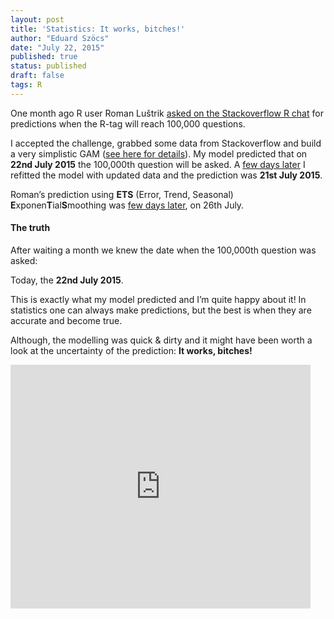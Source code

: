 ```yaml
---
layout: post
title: 'Statistics: It works, bitches!'
author: "Eduard Szöcs"
date: "July 22, 2015"
published: true
status: published
draft: false
tags: R
---
```



One month ago R user Roman Luštrik [asked on the Stackoverflow R chat](http://chat.stackoverflow.com/transcript/message/24020860#24020860) for predictions when the R-tag will reach 100,000 questions.

I accepted the challenge, grabbed some data from Stackoverflow and build a very simplistic GAM ([see here for details](http://rpubs.com/edisz/89600)).
My model predicted that on **22nd July 2015** the 100,000th question will be asked.
A [few days later](http://chat.stackoverflow.com/transcript/106?m=24158386#24158386) I refitted the model with updated data and the prediction was **21st July 2015**.

<!--more-->

Roman's prediction using **ETS** (Error, Trend, Seasonal) **E**xponen**T**ial**S**moothing was [few days later](http://rpubs.com/RomanL/89598), on 26th July.




#### The truth 

After waiting a month we knew the date when the 100,000th question was asked:

Today, the **22nd July 2015**.

This is exactly what my model predicted and I'm quite happy about it!
In statistics one can always make predictions, but the best is when they are accurate and become true.

Although, the modelling was quick & dirty and it might have been worth a look at the uncertainty of the prediction: **It works, bitches!**


<iframe  title="YouTube video player" width="480" height="390" src="http://www.youtube.com/v/rj3rAJUVrGQ?html5=1" frameborder="0" allowfullscreen></iframe>
